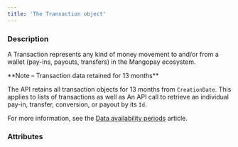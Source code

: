 ```yaml
---
title: 'The Transaction object'
---
```


  
### Description
A Transaction represents any kind of money movement to and/or from a wallet (pay-ins, payouts, transfers) in the Mangopay ecosystem.  

<Note>
**Note – Transaction data retained for 13 months**

The API retains all transaction objects for 13 months from `CreationDate`. This applies to lists of transactions as well as An API call to retrieve an individual pay-in, transfer, conversion, or payout by its `Id`. 

For more information, see the <a href="/api-reference/overview/data-availability-periods">Data availability periods</a> article.
</Note>

### Attributes  

<Id />  

<Tag />  

<CreationDate />  

<AuthorId2 />  

<CreditedUserId />  

<DebitedFunds3 />  

<CreditedFunds3 />  

<Fees2 />  

<Status1 />  

<ResultCode />  

<ResultMessage />  

<ExecutionDate />  

<Type />  

<Nature />  

<CreditedWalletId1 />  

<DebitedWalletId />